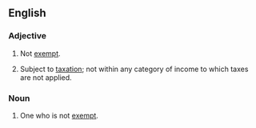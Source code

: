 ==English==

===Adjective===
{{en-adj|-}}
# Not [[exempt]].
# {{lb|en|legal}} Subject to [[taxation]]; not within any category of income to which taxes are not applied.

===Noun===
{{en-noun}}

# One who is not [[exempt]].